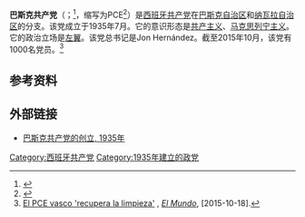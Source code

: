 {{Infobox political party
| name         = 巴斯克共产党
| native_name  = Euskadiko Partidu Komunista
| logo         = PCE-EPK.jpeg
| logo_size    = 100px
| foundation   = 1935年7月
| founder      = Jesús Larrañaga
| leader       = Jon Hernández
| dissolution  = 
| headquarters = 
| ideology     = [[共产主义|共产主义]]<br>[[共和主义|共和主义]]<br>[[联邦主义|联邦主义]]
| position     = 
| youth_wing   = [[西班牙共产主义青年联盟|西班牙共产主义青年联盟]]
| newspaper    = ''Hemen eta Orain''
| national     = [[多元左翼_(巴斯克)|多元左翼]]<br>[[纳瓦拉联合左翼|纳瓦拉联合左翼]]
| colours      =  
| colorcode    = {{Party_meta/Communist_Party_of_Spain/color}}
| seats1_title = [[眾議院_(西班牙)|眾議院]] (巴斯克议席)
| seats1       = {{Composition bar|1|23|hex={{Party_meta/Communist_Party_of_Spain/color}}}}<small>属于[[联合我们能|联合我们能]]</small>
| seats2_title = [[巴斯克议会|巴斯克议会]]
| seats2       = {{Composition bar|2|75|hex={{Party_meta/Communist_Party_of_Spain/color}}}}<small>属于Elkarrekin Podemos</small>
| seats3_title = [[纳瓦拉议会|纳瓦拉议会]]
| seats3       = {{Composition bar|1|51|hex={{Party_meta/Communist_Party_of_Spain/color}}}}<small>属于Irabazi</small>
| website      = {{URL|http://www.pce-epk.org}}
| country      = 西班牙
| state        = 巴斯克自治区
}}
'''巴斯克共产党'''（{{lang-eu|Euskadiko Partidu Komunista}}；{{lang-es|Partido Comunista de Euskadi}}<ref>{{Cite book |url=https://books.google.ru/books?isbn=1317479602 |title=ETA and Basque Nationalism (RLE: Terrorism & Insurgency) |author=John L. Sullivan |date=2015}}</ref>，缩写为PCE<ref>{{Cite book |url=https://books.google.ru/books?isbn=0791426734 |title=Immigrants and Nationalists: Ethnic Conflict and Accommodation in Catalonia, the Basque Country, Latvia, and Estonia |publisher=SUNY Press|isbn=9780791426739 |author=Gershon Shafir |date=1995}}</ref>）是[[西班牙共产党|西班牙共产党]]在[[巴斯克自治区|巴斯克自治区]]和[[纳瓦拉自治区|纳瓦拉自治区]]的分支。该党成立于1935年7月。它的意识形态是[[共产主义|共产主义]]、[[马克思列宁主义|马克思列宁主义]]。它的政治立场是[[左翼|左翼]]。该党总书记是Jon Hernández。截至2015年10月，该党有1000名党员。<ref>[http://www.elmundo.es/pais-vasco/2015/10/18/56237d2546163fbb788b4613.html El PCE vasco 'recupera la limpieza'] {{Wayback|url=http://www.elmundo.es/pais-vasco/2015/10/18/56237d2546163fbb788b4613.html |date=20181024035338 }}, ''[[El_Mundo|El Mundo]]'', [2015-10-18].</ref>

==参考资料==
{{reflist}}

==外部链接==
* [http://borrokagaraia.files.wordpress.com/2012/02/p-c-de-euzkadi-1935.pdf 巴斯克共产党的创立, 1935年] {{Wayback|url=http://borrokagaraia.files.wordpress.com/2012/02/p-c-de-euzkadi-1935.pdf |date=20191024014837 }} {{eu icon}}
{{西班牙共产党}}
[[Category:西班牙共产党|Category:西班牙共产党]]
[[Category:1935年建立的政党|Category:1935年建立的政党]]